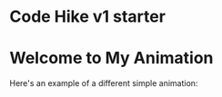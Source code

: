 # Code Hike v1 starter

# Welcome to My Animation

Here's an example of a different simple animation:

<MyAnimation />
<MyAnimation />
